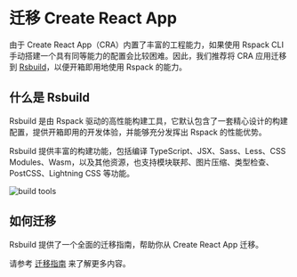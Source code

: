 # 迁移 Create React App

由于 Create React App（CRA）内置了丰富的工程能力，如果使用 Rspack CLI 手动搭建一个具有同等能力的配置会比较困难。因此，我们推荐将 CRA 应用迁移到 [Rsbuild](https://rsbuild.dev/)，以便开箱即用地使用 Rspack 的能力。

## 什么是 Rsbuild

Rsbuild 是由 Rspack 驱动的高性能构建工具，它默认包含了一套精心设计的构建配置，提供开箱即用的开发体验，并能够充分发挥出 Rspack 的性能优势。

Rsbuild 提供丰富的构建功能，包括编译 TypeScript、JSX、Sass、Less、CSS Modules、Wasm，以及其他资源，也支持模块联邦、图片压缩、类型检查、PostCSS、Lightning CSS 等功能。

![build tools](https://assets.rspack.dev/rsbuild/assets/rsbuild-1-0-build-tools.png)

## 如何迁移

Rsbuild 提供了一个全面的迁移指南，帮助你从 Create React App 迁移。

请参考 [迁移指南](https://rsbuild.dev/zh/guide/migration/cra) 来了解更多内容。
